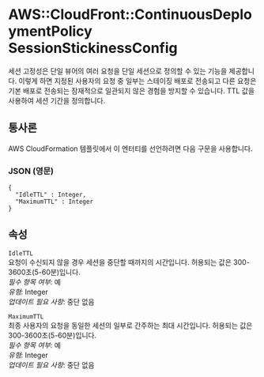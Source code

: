 # AWS::CloudFront::ContinuousDeploymentPolicy SessionStickinessConfig

세션 고정성은 단일 뷰어의 여러 요청을 단일 세션으로 정의할 수 있는 기능을 제공합니다. 이렇게 하면 지정된 사용자의 요청 중 일부는 스테이징 배포로 전송되고 다른 요청은 기본 배포로 전송되는 잠재적으로 일관되지 않은 경험을 방지할 수 있습니다. TTL 값을 사용하여 세션 기간을 정의합니다.

## 통사론

AWS CloudFormation 템플릿에서 이 엔터티를 선언하려면 다음 구문을 사용합니다.

### JSON (영문)

```
{
  "IdleTTL" : Integer,
  "MaximumTTL" : Integer
}
```

## 속성

`IdleTTL`  
요청이 수신되지 않을 경우 세션을 중단할 때까지의 시간입니다. 허용되는 값은 300-3600초(5-60분)입니다.  
_필수 항목 여부_: 예  
_유형_: Integer  
_업데이트 필요 사항_: 중단 없음

`MaximumTTL`  
최종 사용자의 요청을 동일한 세션의 일부로 간주하는 최대 시간입니다. 허용되는 값은 300-3600초(5-60분)입니다.  
_필수 항목 여부_: 예  
_유형_: Integer  
_업데이트 필요 사항_: 중단 없음
